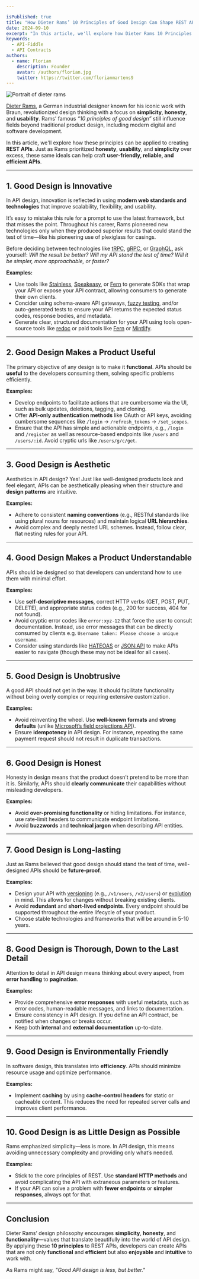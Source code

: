 ```yaml
---

isPublished: true  
title: "How Dieter Rams’ 10 Principles of Good Design Can Shape REST API Design"  
date: 2024-09-10  
excerpt: "In this article, we'll explore how Dieter Rams 10 Principles of Good Design can be applied to creating REST APIs."  
keywords:
  - API-Fiddle
  - API Contracts
authors:
  - name: Florian
    description: Founder
    avatar: /authors/florian.jpg
    twitter: https://twitter.com/florianmartens9 
---
```


<Img src="/post-media/0012-dieter-rams.webp" height={554} width={1280} alt="Portrait of dieter rams" />

[Dieter Rams](https://de.wikipedia.org/wiki/Dieter_Rams), a German industrial designer known for his iconic work with Braun, revolutionized design thinking with a focus on **simplicity**, **honesty**, and **usability**. Rams’ famous *“10 principles of good design”* still influence fields beyond traditional product design, including modern digital and software development.

In this article, we'll explore how these principles can be applied to creating **REST APIs**. Just as Rams prioritized **honesty**, **usability**, and **simplicity** over excess, these same ideals can help craft **user-friendly, reliable, and efficient APIs**.

---

## 1. **Good Design is Innovative**

In API design, innovation is reflected in using **modern web standards and technologies** that improve scalability, flexibility, and usability. 

It’s easy to mistake this rule for a prompt to use the latest framework, but that misses the point. Throughout his career, Rams pioneered new technologies only when they produced superior results that could stand the test of time—like his pioneering use of plexiglass for casings.

Before deciding between technologies like [tRPC](https://trpc.io/), [gRPC](https://grpc.io/), or [GraphQL](https://graphql.org/), ask yourself: *Will the result be better? Will my API stand the test of time? Will it be simpler, more approachable, or faster?*

**Examples:**
- Use tools like [Stainless](https://www.stainlessapi.com/), [Speakeasy](https://www.speakeasy.com/), or [Fern](https://buildwithfern.com/) to generate SDKs that wrap your API or expose your API contract, allowing consumers to generate their own clients.
- Concider using schema-aware API gateways, [fuzzy testing](https://github.com/microsoft/restler-fuzzer), and/or auto-generated tests to ensure your API returns the expected status codes, response bodies, and metadata.
- Generate clear, structured documentation for your API using tools open-source tools like [redoc](https://github.com/Redocly/redoc) or paid tools like [Fern](https://buildwithfern.com/) or [Mintlify](https://mintlify.com/).

---

## 2. **Good Design Makes a Product Useful**

The primary objective of any design is to make it **functional**. APIs should be **useful** to the developers consuming them, solving specific problems efficiently.

**Examples:**
- Develop endpoints to facilitate actions that are cumbersome via the UI, such as bulk updates, deletions, tagging, and cloning.
- Offer **API-only authentication methods** like OAuth or API keys, avoiding cumbersome sequences like `/login` → `/refresh_tokens` → `/set_scopes`.
- Ensure that the API has simple and actionable endpoints, e.g., `/login` and `/register` as well as resource-based endpoints like `/users` and `/users/:id`. Avoid cryptic urls like `/users/g/c/get`.

---

## 3. **Good Design is Aesthetic**

Aesthetics in API design? Yes! Just like well-designed products look and feel elegant, APIs can be aesthetically pleasing when their structure and **design patterns** are intuitive.

**Examples:**
- Adhere to consistent **naming conventions** (e.g., RESTful standards like using plural nouns for resources) and maintain logical **URL hierarchies**.
- Avoid complex and deeply nested URL schemes. Instead, follow clear, flat nesting rules for your API.

---

## 4. **Good Design Makes a Product Understandable**

APIs should be designed so that developers can understand how to use them with minimal effort.

**Examples:**
- Use **self-descriptive messages**, correct HTTP verbs (GET, POST, PUT, DELETE), and appropriate status codes (e.g., 200 for success, 404 for not found).
- Avoid cryptic error codes like `error:xyz-12` that force the user to consult documentation. Instead, use error messages that can be directly consumed by clients e.g. `Username taken: Please choose a unique username`.
- Consider using standards like [HATEOAS](https://en.wikipedia.org/wiki/HATEOAS) or [JSON:API](https://jsonapi.org/) to make APIs easier to navigate (though these may not be ideal for all cases).

---

## 5. **Good Design is Unobtrusive**

A good API should not get in the way. It should facilitate functionality without being overly complex or requiring extensive customization.

**Examples:**
- Avoid reinventing the wheel. Use **well-known formats** and **strong defaults** (unlike [Microsoft’s field projections API](https://learn.microsoft.com/en-us/linkedin/shared/api-guide/concepts/projections?context=linkedin%2Fcontext#parent-field-as-map)).
- Ensure **idempotency** in API design. For instance, repeating the same payment request should not result in duplicate transactions.

---

## 6. **Good Design is Honest**

Honesty in design means that the product doesn’t pretend to be more than it is. Similarly, APIs should **clearly communicate** their capabilities without misleading developers.

**Examples:**
- Avoid **over-promising functionality** or hiding limitations. For instance, use rate-limit headers to communicate endpoint limitations.
- Avoid **buzzwords** and **technical jargon** when describing API entities.

---

## 7. **Good Design is Long-lasting**

Just as Rams believed that good design should stand the test of time, well-designed APIs should be **future-proof**.

**Examples:**
- Design your API with [versioning](https://stripe.com/blog/api-versioning) (e.g., `/v1/users`, `/v2/users`) or [evolution](https://graphql.org/faq/best-practices/#how-does-versioning-work-in-graphql) in mind. This allows for changes without breaking existing clients.
- Avoid **redundant** and **short-lived endpoints**. Every endpoint should be supported throughout the entire lifecycle of your product.
- Choose stable technologies and frameworks that will be around in 5-10 years.

---

## 8. **Good Design is Thorough, Down to the Last Detail**

Attention to detail in API design means thinking about every aspect, from **error handling** to **pagination**.

**Examples:**
- Provide comprehensive **error responses** with useful metadata, such as error codes, human-readable messages, and links to documentation.
- Ensure consistency in API design. If you define an API contract, be notified when changes or breaks occur.
- Keep both **internal** and **external documentation** up-to-date.

---

## 9. **Good Design is Environmentally Friendly**

In software design, this translates into **efficiency**. APIs should minimize resource usage and optimize performance.

**Examples:**
- Implement **caching** by using **cache-control headers** for static or cacheable content. This reduces the need for repeated server calls and improves client performance.

---

## 10. **Good Design is as Little Design as Possible**

Rams emphasized simplicity—less is more. In API design, this means avoiding unnecessary complexity and providing only what’s needed.

**Examples:**
- Stick to the core principles of REST. Use **standard HTTP methods** and avoid complicating the API with extraneous parameters or features.
- If your API can solve a problem with **fewer endpoints** or **simpler responses**, always opt for that.

---

## **Conclusion**

Dieter Rams’ design philosophy encourages **simplicity**, **honesty**, and **functionality**—values that translate beautifully into the world of API design. By applying these **10 principles** to REST APIs, developers can create APIs that are not only **functional** and **efficient** but also **enjoyable** and **intuitive** to work with.

As Rams might say, *"Good API design is less, but better."*